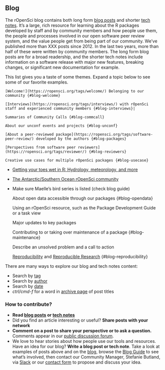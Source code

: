 ## Blog {#blog}

The rOpenSci blog contains both long form [blog posts](https://ropensci.org/blog/) and shorter [tech notes](https://ropensci.org/technotes). It’s a large, rich resource for learning about the R packages developed by staff and by community members and how people use them, the people and processes involved in our open software peer review system, and the value people get from being part of our community. We’ve published more than XXX posts since 2012. In the last two years, more than half of these were written by community members. The long form blog posts are for a broad readership, and the shorter tech notes include information on a software release with major new features, breaking changes, or significant new documentation for example. 

This list gives you a taste of some themes. Expand a topic below to see some of our favorite examples.

    [Welcome!](https://ropensci.org/tags/welcome/) Belonging to our community {#blog-welcome}

    [Interviews](https://ropensci.org/tags/interviews/) with rOpenSci staff and experienced community members {#blog-interviews}|

    Summaries of Community Calls {#blog-commcall}

    About our unconf events and projects {#blog-unconf}

    [About a peer-reviewed package](https://ropensci.org/tags/software-peer-review/) developed by the authors {#blog-packages}

    [Perspectives from software peer reviewers](https://ropensci.org/tags/reviewer/) {#blog-reviewers}

    Creative use cases for multiple rOpenSci packages {#blog-usecase}

*   [Getting your toes wet in R: Hydrology, meteorology, and more](https://ropensci.org/blog/2019/04/02/hydrology-task-view/)
*   [The Antarctic/Southern Ocean rOpenSci community](https://ropensci.org/blog/2018/11/13/antarctic/)
*   Make sure Maelle’s bird series is listed (check blog guide)

    About open data accessible through our packages {#blog-opendata}

    Using an rOpenSci resource, such as the Package Development Guide or a task view

    Major updates to key packages

    Contributing to or taking over maintenance of a package {#blog-maintenance}

    Describe an unsolved problem and a call to action

    [Reproducibility](https://ropensci.org/tags/reproducibility/) and [Reproducible Research](https://ropensci.org/tags/reproducible-research/) {#blog-reproducibility}


There are many ways to explore our blog and tech notes content:

*   Search by [tag](https://ropensci.org/tags/)
*   Search by [author](https://ropensci.org/author/)
*   Search by [date](https://ropensci.org/archive/)
*   _ctrl/cmd-f_ for a word in [archive page](https://ropensci.org/archive/) of post titles


### How to contribute? 

*   **Read [blog posts](https://ropensci.org/blog/) or [tech notes](https://ropensci.org/technotes/)**
*   Did you find an article interesting or useful? **Share posts with your network**
*   **Comment on a post to share your perspective or to ask a question.** Comments appear in our [public discussion forum](#channels).
*   We love to hear stories about how people use our tools and resources. Have an idea for our blog? **Write a blog post or tech note**. Take a look at examples of posts above and on the [blog](https://ropensci.org/blog), browse the [Blog Guide](https://blogguide.ropensci.org/) to see what’s involved, then contact our Community Manager, Stefanie Butland, via [Slack](#channels-slack) or our [contact form](https://ropensci.org/contact/) to propose and discuss your idea.
